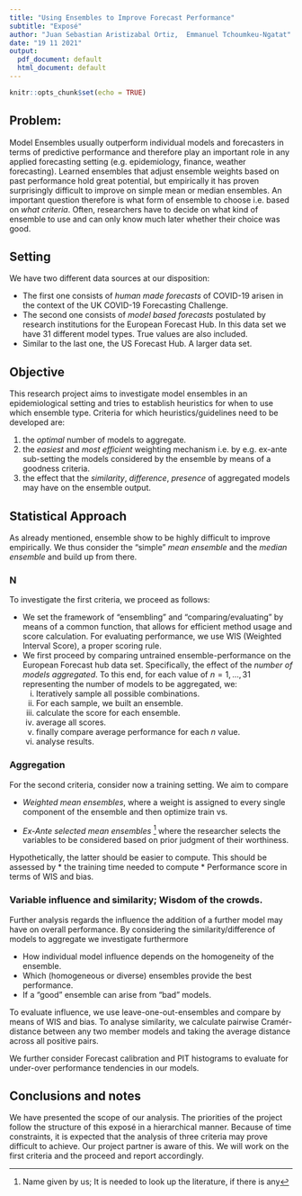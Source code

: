 ```yaml
---
title: "Using Ensembles to Improve Forecast Performance"
subtitle: "Exposé"
author: "Juan Sebastian Aristizabal Ortiz,  Emmanuel Tchoumkeu-Ngatat"
date: "19 11 2021"
output:
  pdf_document: default
  html_document: default
---
```


```r
knitr::opts_chunk$set(echo = TRUE)
```

## Problem:

Model Ensembles usually outperform individual models and forecasters in terms of predictive performance and therefore play an important role in any applied forecasting setting (e.g. epidemiology, finance, weather forecasting). 
Learned ensembles that adjust ensemble weights based on past performance hold great potential, but empirically it has proven surprisingly difficult to improve on simple mean or median ensembles. 
An important question therefore is what form of ensemble to choose i.e. based on *what criteria*. 
Often, researchers have to decide on what kind of ensemble to use and can only know much later whether their choice was good. 

## Setting

We have two different data sources at our disposition:
   
   *  The first one consists of *human made forecasts* of COVID-19 arisen in the context of the UK COVID-19 Forecasting Challenge. 
   *  The second one consists of *model based forecasts* postulated by research institutions for the European Forecast Hub. 
   In this data set we have 31 different model types.
   True values are also included.
   *  Similar to the last one, the US Forecast Hub. 
   A larger data set. 


## Objective 

This research project aims to investigate model ensembles in an epidemiological setting and tries to establish heuristics for when to use which ensemble type.
Criteria for which heuristics/guidelines need to be developed are:

   1.  the *optimal* number of models to aggregate.
   2.  the *easiest* and *most efficient* weighting mechanism i.e. by e.g. ex-ante sub-setting the models considered by the ensemble by means of a goodness criteria.  
   3.  the effect that the *similarity*,  *difference*, *presence* of aggregated models may have on the ensemble output. 

## Statistical Approach

As already mentioned, ensemble  show to be highly difficult to improve empirically.
We thus consider the "simple"  *mean ensemble* and the *median ensemble* and build up from there. 

### N 

To investigate the first criteria, we proceed as follows: 

   * We set the framework of "ensembling" and "comparing/evaluating" by means of a common function, that allows for efficient method usage and score calculation. 
   For evaluating performance, we use WIS (Weighted Interval Score), a proper scoring rule.  
   * We first proceed by comparing untrained ensemble-performance on the European Forecast hub data set.
   Specifically, the effect of the *number of models aggregated*.
   To this end, for each value of $n = 1,...,31$ representing the number of models to be aggregated, we:
      i. Iteratively sample all possible combinations.
      ii. For each sample, we built an ensemble. 
      iii. calculate the score for each ensemble. 
      iv. average all scores. 
      v.  finally compare average performance for each $n$ value. 
      vi. analyse results. 
   
   
### Aggregation

For the second criteria, consider now a training setting. 
We aim to compare 
   
   * *Weighted mean ensembles*, where a weight is assigned to every single component of the ensemble and then optimize train vs. 
   
   * *Ex-Ante selected mean ensembles* ^[Name given by us; It is needed to look up the literature, if there is any] where the researcher selects the variables to be considered based on prior judgment of their worthiness. 
   
Hypothetically, the latter should be easier to compute. 
This should be assessed by
   * the training time needed to compute 
   * Performance score in terms of WIS and bias. 


### Variable influence and similarity; Wisdom of the crowds. 

Further analysis regards the influence the addition of a further model may have on overall performance. 
By considering the similarity/difference of models to aggregate we investigate furthermore

   * How individual model influence depends on the homogeneity of the ensemble. 
   * Which (homogeneous or diverse) ensembles provide the best performance.
   * If a "good" ensemble can arise from "bad" models.

To evaluate influence, we use leave-one-out-ensembles and compare by means of WIS and bias.
To analyse similarity, we calculate pairwise Cramér-distance between any two member models and taking the average distance across all positive pairs.


We further consider Forecast calibration and PIT histograms to evaluate for under-over performance tendencies in our models. 

## Conclusions and notes

We have presented the scope of our analysis. 
The priorities of the project follow the structure of this exposé in a hierarchical manner. 
Because of time constraints, it is expected that the analysis of three criteria may prove difficult to achieve. 
Our project partner is aware of this. 
We will work on the first criteria and the proceed and report accordingly. 

